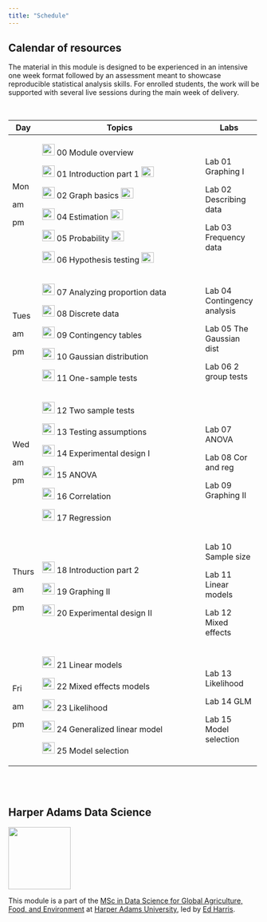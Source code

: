 ```yaml
---
title: "Schedule"
---
```


## Calendar of resources

The material in this module is designed to be experienced in an intensive one week format followed by an assessment meant to showcase reproducible statistical analysis skills. For enrolled students, the work will be supported with several live sessions during the main week of delivery.

<br>

+-----------+-----------------------------------------------------------------------------------------------------------+-----------------------------+
| Day       | Topics                                                                                                    | Labs                        |
+===========+===========================================================================================================+=============================+
| Mon       | ![](img/pptx.png){width="25" height="23"} 00 Module overview                                              | Lab 01 Graphing I           |
|           |                                                                                                           |                             |
| am        | ![](img/pptx.png){width="25" height="23"} 01 Introduction part 1 ![](img/vid.png){width="25" height="21"} | Lab 02 Describing data      |
|           |                                                                                                           |                             |
| pm        | ![](img/pptx.png){width="25" height="23"} 02 Graph basics ![](img/vid.png){width="25" height="21"}        | Lab 03 Frequency data       |
|           |                                                                                                           |                             |
|           | ![](img/pptx.png){width="25" height="23"} 04 Estimation ![](img/vid.png){width="25" height="21"}          |                             |
|           |                                                                                                           |                             |
|           | ![](img/pptx.png){width="25" height="23"} 05 Probability ![](img/vid.png){width="25" height="21"}         |                             |
|           |                                                                                                           |                             |
|           | ![](img/pptx.png){width="25" height="23"} 06 Hypothesis testing ![](img/vid.png){width="25" height="21"}  |                             |
+-----------+-----------------------------------------------------------------------------------------------------------+-----------------------------+
| Tues      | ![](img/pptx.png){width="25" height="23"} 07 Analyzing proportion data                                    | Lab 04 Contingency analysis |
|           |                                                                                                           |                             |
| am        | ![](img/pptx.png){width="25" height="23"} 08 Discrete data                                                | Lab 05 The Gaussian dist    |
|           |                                                                                                           |                             |
| pm        | ![](img/pptx.png){width="25" height="23"} 09 Contingency tables                                           | Lab 06 2 group tests        |
|           |                                                                                                           |                             |
|           | ![](img/pptx.png){width="25" height="23"} 10 Gaussian distribution                                        |                             |
|           |                                                                                                           |                             |
|           | ![](img/pptx.png){width="25" height="23"} 11 One-sample tests                                             |                             |
+-----------+-----------------------------------------------------------------------------------------------------------+-----------------------------+
| Wed       | ![](img/pptx.png){width="25" height="23"} 12 Two sample tests                                             | Lab 07 ANOVA                |
|           |                                                                                                           |                             |
| am        | ![](img/pptx.png){width="25" height="23"} 13 Testing assumptions                                          | Lab 08 Cor and reg          |
|           |                                                                                                           |                             |
| pm        | ![](img/pptx.png){width="25" height="23"} 14 Experimental design I                                        | Lab 09 Graphing II          |
|           |                                                                                                           |                             |
|           | ![](img/pptx.png){width="25" height="23"} 15 ANOVA                                                        |                             |
|           |                                                                                                           |                             |
|           | ![](img/pptx.png){width="25" height="23"} 16 Correlation                                                  |                             |
|           |                                                                                                           |                             |
|           | ![](img/pptx.png){width="25" height="23"} 17 Regression                                                   |                             |
+-----------+-----------------------------------------------------------------------------------------------------------+-----------------------------+
| Thurs     | ![](img/pptx.png){width="25" height="23"} 18 Introduction part 2                                          | Lab 10 Sample size          |
|           |                                                                                                           |                             |
| am        | ![](img/pptx.png){width="25" height="23"} 19 Graphing II                                                  | Lab 11 Linear models        |
|           |                                                                                                           |                             |
| pm        | ![](img/pptx.png){width="25" height="23"} 20 Experimental design II                                       | Lab 12 Mixed effects        |
+-----------+-----------------------------------------------------------------------------------------------------------+-----------------------------+
| Fri       | ![](img/pptx.png){width="25" height="23"} 21 Linear models                                                | Lab 13 Likelihood           |
|           |                                                                                                           |                             |
| am        | ![](img/pptx.png){width="25" height="23"} 22 Mixed effects models                                         | Lab 14 GLM                  |
|           |                                                                                                           |                             |
| pm        | ![](img/pptx.png){width="25" height="23"} 23 Likelihood                                                   | Lab 15 Model selection      |
|           |                                                                                                           |                             |
|           | ![](img/pptx.png){width="25" height="23"} 24 Generalized linear model                                     |                             |
|           |                                                                                                           |                             |
|           | ![](img/pptx.png){width="25" height="23"} 25 Model selection                                              |                             |
+-----------+-----------------------------------------------------------------------------------------------------------+-----------------------------+

<br><br>

## Harper Adams Data Science

![](img/HDS.png){fig-alt="Harper Data Science" width="125"}

This module is a part of the [MSc in Data Science for Global Agriculture, Food, and Environment](https://www.harper-adams.ac.uk/courses/postgraduate/201194/data-science-for-global-agriculture-food-and-environment "MSc in Data Science") at [Harper Adams University](https://www.harper-adams.ac.uk/ "Harper Adams University"), led by [Ed Harris](https://www.harper-adams.ac.uk/general/staff/profile/201620/Edwin-Harris/ "Ed's Faculty page").
